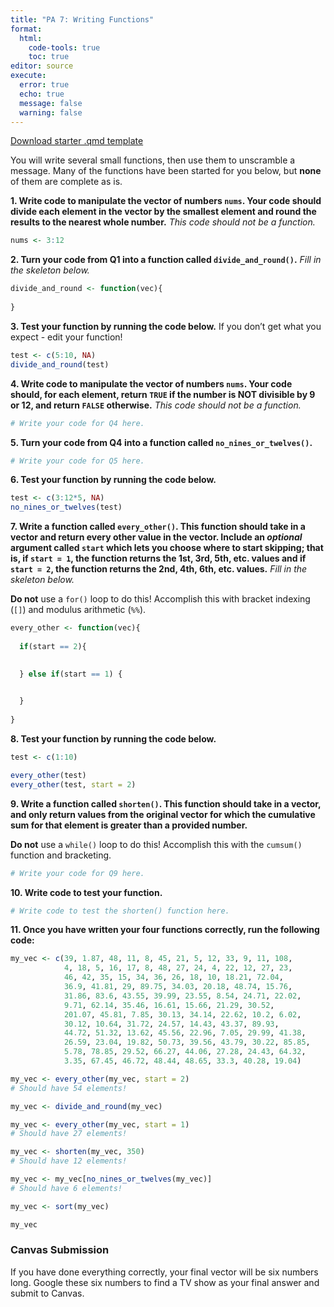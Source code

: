 ```yaml
---
title: "PA 7: Writing Functions"
format: 
  html:
    code-tools: true
    toc: true
editor: source
execute: 
  error: true
  echo: true
  message: false
  warning: false
---
```


[Download starter .qmd template](../student-versions/pas/pa7.qmd)

You will write several small functions, then use them to unscramble a message. Many of the functions have been started for you below, but **none** of them are complete as is.

**1. Write code to manipulate the vector of numbers `nums`. Your code should divide each element in the vector by the smallest element and round the results to the nearest whole number.** *This code should not be a function.*

```r
nums <- 3:12
```



**2. Turn your code from Q1 into a function called `divide_and_round()`.** *Fill in the skeleton below.*

```r
divide_and_round <- function(vec){
  
}
```


**3. Test your function by running the code below.** If you don't get what you expect - edit your function!

```r
test <- c(5:10, NA)
divide_and_round(test)
```

**4. Write code to manipulate the vector of numbers `nums`. Your code should, for each element, return `TRUE` if the number is NOT divisible by 9 or 12, and return `FALSE` otherwise.** *This code should not be a function.*

```r
# Write your code for Q4 here.
```

**5. Turn your code from Q4 into a function called `no_nines_or_twelves()`.**

```r
# Write your code for Q5 here.
```

**6. Test your function by running the code below.**

```r
test <- c(3:12*5, NA)
no_nines_or_twelves(test)
```

**7. Write a function called `every_other()`. This function should take in a vector and return every other value in the vector. Include an *optional* argument called `start` which lets you choose where to start skipping; that is, if `start = 1`, the function returns the 1st, 3rd, 5th, etc. values and if `start = 2`, the function returns the 2nd, 4th, 6th, etc. values.** *Fill in the skeleton below.*

::: callout-warning
**Do not** use a `for()` loop to do this! Accomplish this with bracket indexing (`[]`) and modulus arithmetic (`%%`).
:::

```r
every_other <- function(vec){
  
  if(start == 2){

    
  } else if(start == 1) {

    
  }
  
}
```

**8. Test your function by running the code below.**

```r
test <- c(1:10)

every_other(test)
every_other(test, start = 2)
```

**9. Write a function called `shorten()`. This function should take in a vector, and only return values from the original vector for which the cumulative sum for that element is greater than a provided number.**

::: callout-warning
**Do not** use a `while()` loop to do this! Accomplish this with the `cumsum()` function and bracketing.
:::

```r
# Write your code for Q9 here.
```


**10. Write code to test your function.**

```r
# Write code to test the shorten() function here.
```

**11. Once you have written your four functions correctly, run the following code:**

```r
my_vec <- c(39, 1.87, 48, 11, 8, 45, 21, 5, 12, 33, 9, 11, 108,
            4, 18, 5, 16, 17, 8, 48, 27, 24, 4, 22, 12, 27, 23,
            46, 42, 35, 15, 34, 36, 26, 18, 10, 18.21, 72.04,
            36.9, 41.81, 29, 89.75, 34.03, 20.18, 48.74, 15.76,
            31.86, 83.6, 43.55, 39.99, 23.55, 8.54, 24.71, 22.02,
            9.71, 62.14, 35.46, 16.61, 15.66, 21.29, 30.52,
            201.07, 45.81, 7.85, 30.13, 34.14, 22.62, 10.2, 6.02,
            30.12, 10.64, 31.72, 24.57, 14.43, 43.37, 89.93,
            44.72, 51.32, 13.62, 45.56, 22.96, 7.05, 29.99, 41.38,
            26.59, 23.04, 19.82, 50.73, 39.56, 43.79, 30.22, 85.85,
            5.78, 78.85, 29.52, 66.27, 44.06, 27.28, 24.43, 64.32,
            3.35, 67.45, 46.72, 48.44, 48.65, 33.3, 40.28, 19.04)

my_vec <- every_other(my_vec, start = 2)
# Should have 54 elements! 

my_vec <- divide_and_round(my_vec)

my_vec <- every_other(my_vec, start = 1)
# Should have 27 elements!

my_vec <- shorten(my_vec, 350)
# Should have 12 elements!

my_vec <- my_vec[no_nines_or_twelves(my_vec)]
# Should have 6 elements! 

my_vec <- sort(my_vec)

my_vec
```

::: callout-tip
### Canvas Submission
If you have done everything correctly, your final vector will be six numbers long. Google these six numbers to find a TV show as your final answer and submit to Canvas.
:::
